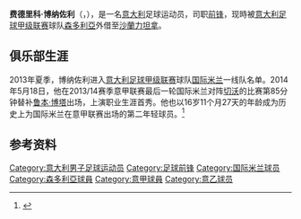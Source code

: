 {{noteta
|G1=意甲|G2=football
|1=zh-hans:费德里科;zh-hk:費達歷高;zh-tw:費德里科;
|2=zh-hans:博纳佐利;zh-hk:邦拿索利;zh-tw:博納佐利;
}}
{{Infobox football biography
| name                = 费德里科·博纳佐利<br>Federico Bonazzoli
| image               = [[File:Federico_Bonazzoli_20140802.jpg|200px]]
| image_size          = 
| caption             = 博纳佐利在2014年为[[国际米兰|国际米兰]]上阵
| fullname            = 
| birth_date          = {{Birth date and age|1997|5|21|df=y}}
| birth_place         = [[意大利|意大利]][[马内尔比奥|马内尔比奥]]
| height              = 1.83 m<ref>{{Cite web |url=http://www.padovacalcio.it/squadra/attaccanti/federico-bonazzoli |title=存档副本 |access-date=2019-12-23 |archive-date=2019-12-23 |archive-url=https://web.archive.org/web/20191223022803/http://www.padovacalcio.it/squadra/attaccanti/federico-bonazzoli/ |dead-url=no }}</ref>
| position            = [[前锋_(足球)|前锋]]
| currentclub         = [[沙勒尼塔納足球俱樂部|沙蘭力坦拿]] ([[森多利亞足球俱乐部|森多利亞]]外借)
| clubnumber          = 9
| youthyears1         = 2001–2003
| youthclubs1         = Ghedi
| youthyears2         = 2003–2004
| youthclubs2         = [[亚特兰大足球俱乐部|亚特兰大]]
| youthyears3         = 2004–2013
| youthclubs3         = [[国际米兰足球俱乐部|国际米兰]]
| years1              = 2013–2015
| clubs1              = [[国际米兰足球俱乐部|国际米兰]]
| caps1               = 1
| goals1              = 0
| years2              = 2015–
| clubs2              = [[森多利亞足球俱乐部|森多利亞]]
| caps2               = 7
| goals2              = 1
| years3              = 2016
| clubs3              = → [[蘭恰諾維圖斯足球俱樂部|蘭恰諾維圖斯]] (外借)
| caps3               = 14
| goals3              = 1
| years4              = 2016–2017
| clubs4              = → [[布雷西亚足球俱乐部|布雷西亚]] (外借)
| caps4               = 25
| goals4              = 2
| years5              = 2017–2018
| clubs5              = → [[史帕爾2013|史帕爾]] (外借)
| caps5               = 12
| goals5              = 0
| years6              = 2018–2019
| clubs6              = → [[帕多瓦足球俱樂部|帕多瓦]] (外借)
| caps6               = 35
| goals6              = 8
| years7              = 2020–2021
| clubs7              = → [[拖連奴足球會|拖連奴]] (外借)
| caps7               = 20
| goals7              = 2
| years8              = 2021–
| clubs8              = → [[沙勒尼塔納足球俱樂部|沙蘭力坦拿]] (外借)
| caps8               = 2
| goals8              = 1
| nationalyears1 = 2012
| nationalteam1 = 意大利U15
| nationalcaps1 = 9
| nationalgoals1 = 6
| nationalyears2 = 2012
| nationalteam2 = 意大利U16
| nationalcaps2 = 1
| nationalgoals2 = 1
| nationalyears3 = 2012–2014
| nationalteam3 = 意大利U17
| nationalcaps3 = 20
| nationalgoals3 = 8
| nationalyears4 = 2013
| nationalteam4 = 意大利U18
| nationalcaps4 = 2
| nationalgoals4 = 1
| nationalyears5 = 2014–2015
| nationalteam5 = 意大利U19
| nationalcaps5 = 12
| nationalgoals5 = 6
| nationalyears6 = 2017–2018
| nationalteam6 = 意大利U20
| nationalcaps6 = 6
| nationalgoals6 = 3
| nationalyears7 = 2014–2019
| nationalteam7 = [[意大利21歲以下國家足球隊|意大利U21]]
| nationalcaps7 = 9
| nationalgoals7 = 2 
| medaltemplates      = 
| club-update         = 29 August 2021
| nationalteam-update = 22 June 2019
}}

'''费德里科·博纳佐利'''（{{lang|it|'''Federico Bonazzoli'''}}，{{bd|1997年|5月21日|catIdx=Bonazzoli, Federico}}），是一名[[意大利|意大利]]足球运动员，司职[[前锋_(足球)|前锋]]，现時被[[意大利足球甲级联赛|意大利足球甲级联赛]]球队[[森多利亞足球俱乐部|森多利亞]]外借至[[沙勒尼塔納足球俱樂部|沙蘭力坦拿]]。

==俱乐部生涯==
2013年夏季，博纳佐利进入[[意大利足球甲级联赛|意大利足球甲级联赛]]球队[[国际米兰足球俱乐部|国际米兰]]一线队名单。2014年5月18日，他在2013/14赛季意甲联赛最后一轮国际米兰对阵[[切沃维罗纳足球俱乐部|切沃]]的比赛第85分钟替补[[鲁本·博塔|鲁本·博塔]]出场，上演职业生涯首秀。他也以16岁11个月27天的年龄成为历史上为国际米兰在意甲联赛出场的第二年轻球员。<ref>{{cite web|publisher=Gazzetta Dello Sport|title=Inter, Bonazzoli bomber da record: dagli Allievi all'esordio ha già stregato Thohir|url=http://www.gazzetta.it/Calcio/Serie-A/Inter/22-05-2014/inter-bonazzoli-bomber-record-allievi-esordio-ha-gia-stregato-thohir-80734285571.shtml|language=it|date=22 May 2014|accessdate=2014-09-11|archive-date=2014-10-06|archive-url=https://web.archive.org/web/20141006153005/http://www.gazzetta.it/Calcio/Serie-A/Inter/22-05-2014/inter-bonazzoli-bomber-record-allievi-esordio-ha-gia-stregato-thohir-80734285571.shtml|dead-url=no}}</ref>

==参考资料==
{{reflist}}

<!--{{U.C. Sampdoria squad}}-->
{{萨勒尼塔纳球员名单}}

{{DEFAULTSORT:Bonazzoli, Federico}}
[[Category:意大利男子足球运动员|Category:意大利男子足球运动员]]
[[Category:足球前锋|Category:足球前锋]]
[[Category:国际米兰球员|Category:国际米兰球员]]
[[Category:森多利亞球員|Category:森多利亞球員]]
[[Category:意甲球員|Category:意甲球員]]
[[Category:意乙球员|Category:意乙球员]]